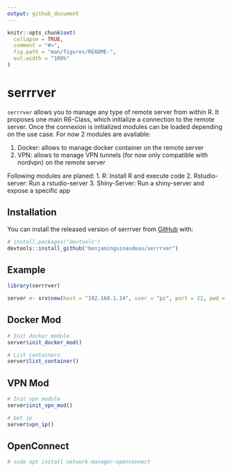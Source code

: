 ```yaml
---
output: github_document
---
```


<!-- README.md is generated from README.Rmd. Please edit that file -->

```r
knitr::opts_chunk$set(
  collapse = TRUE,
  comment = "#>",
  fig.path = "man/figures/README-",
  out.width = "100%"
)
```

# serrrver

<!-- badges: start -->
<!-- badges: end -->

`serrrver` allows you to manage any type of remote server from within R. It proposes one main R6-Class, which initialize a connection to the remote server. Once the connexion is initialized modules can be loaded depending on the use case. For now 2 modules are available: 

1. Docker: allows to manage docker container on the remote server
2. VPN: allows to manage VPN tunnels (for now only compatible with nordvpn) on the remote server

Following modules are planed: 
  1. R: Install R and execute code
  2. Rstudio-server: Run a rstudio-server
  3. Shiny-Server: Run a shiny-server and expose a specific app

## Installation

You can install the released version of serrrver from [GitHub](https://github.com/) with:

``` r
# install.packages("devtools")
devtools::install_github("benjaminguinaudeau/serrrver")
```
## Example

```r
library(serrrver)
```

```r
server <- srv$new(host = "192.168.1.14", user = "pi", port = 22, pwd = Sys.getenv("SERVER_PASS"))
```

## Docker Mod

```r
# Init docker module
server$init_docker_mod()

# List containers
server$list_container()
```

## VPN Mod


```r
# Init vpn module
server$init_vpn_mod()

# Get ip
server$vpn_ip()
```


## OpenConnect

```r
# sudo apt install network-manager-openconnect


```

